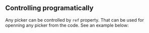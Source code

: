 
## Controlling programatically

Any picker can be controlled by `ref` property. That can be used for openning any picker from the code. See an example below:

<Example sourceFile="guides/ControllingProgrammatically.example.jsx" />
